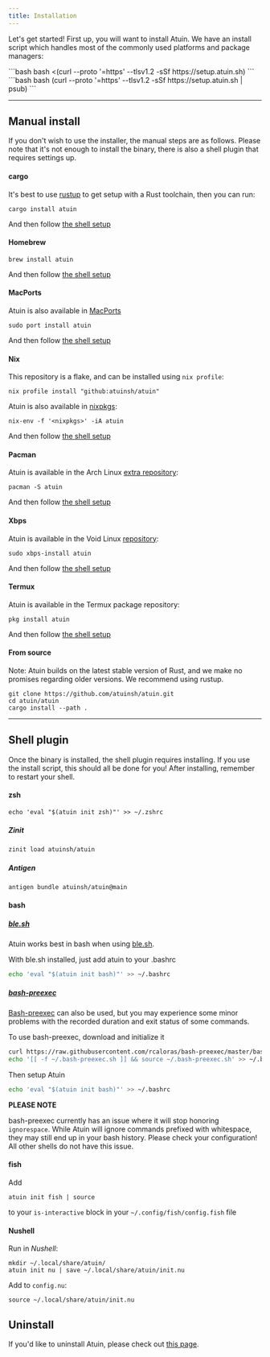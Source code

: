 ```yaml
---
title: Installation
---
```



Let's get started! First up, you will want to install Atuin. We have an install
script which handles most of the commonly used platforms and package managers:

<Tabs>
  <TabItem label="bash/zsh">
  ```bash
  bash <(curl --proto '=https' --tlsv1.2 -sSf https://setup.atuin.sh)
  ```
  </TabItem>

  <TabItem label="fish">
  ```bash
  bash (curl --proto '=https' --tlsv1.2 -sSf https://setup.atuin.sh | psub)
  ```
  </TabItem>
</Tabs>


<LinkCard
  title="Setup sync"
  description="Move on to the next step, or read on for a manual install"
  href="/guide/sync/"
/>

---

## Manual install

If you don't wish to use the installer, the manual steps are as follows. Please
note that it's not enough to install the binary, there is also a shell plugin
that requires settings up.

#### cargo

It's best to use [rustup](https://rustup.rs/) to get setup with a Rust
toolchain, then you can run:

```
cargo install atuin
```
  
And then follow [the shell setup](#shell-plugin)

#### Homebrew

```
brew install atuin
```
  
And then follow [the shell setup](#shell-plugin)
  
#### MacPorts

Atuin is also available in [MacPorts](https://ports.macports.org/port/atuin/)  
  
```
sudo port install atuin
```
  
And then follow [the shell setup](#shell-plugin)

#### Nix

This repository is a flake, and can be installed using `nix profile`:

```
nix profile install "github:atuinsh/atuin"
```

Atuin is also available in [nixpkgs](https://github.com/NixOS/nixpkgs):

```
nix-env -f '<nixpkgs>' -iA atuin
```

And then follow [the shell setup](#shell-plugin)
#### Pacman

Atuin is available in the Arch Linux [extra repository](https://archlinux.org/packages/extra/x86_64/atuin/):

```
pacman -S atuin
```
  
And then follow [the shell setup](#shell-plugin)

#### Xbps

Atuin is available in the Void Linux [repository](https://github.com/void-linux/void-packages/tree/master/srcpkgs/atuin):

```
sudo xbps-install atuin
```

And then follow [the shell setup](#shell-plugin)

#### Termux

Atuin is available in the Termux package repository:

```
pkg install atuin
```
  
And then follow [the shell setup](#shell-plugin)

#### From source

Note: Atuin builds on the latest stable version of Rust, and we make no
promises regarding older versions. We recommend using rustup.

```
git clone https://github.com/atuinsh/atuin.git
cd atuin/atuin
cargo install --path .
```

---

## Shell plugin

Once the binary is installed, the shell plugin requires installing. If you use
the install script, this should all be done for you! After installing, remember to restart your shell.

#### zsh

```
echo 'eval "$(atuin init zsh)"' >> ~/.zshrc
```

##### Zinit

```sh
zinit load atuinsh/atuin
```

##### Antigen  
  
```sh  
antigen bundle atuinsh/atuin@main
```

#### bash

##### [ble.sh](https://github.com/akinomyoga/ble.sh)

Atuin works best in bash when using [ble.sh](https://github.com/akinomyoga/ble.sh).

With ble.sh installed, just add atuin to your .bashrc

```bash
echo 'eval "$(atuin init bash)"' >> ~/.bashrc
```

##### [bash-preexec](https://github.com/rcaloras/bash-preexec)

[Bash-preexec](https://github.com/rcaloras/bash-preexec) can also be used, but you may experience some minor problems with the recorded duration and exit status of some commands.

To use bash-preexec, download and initialize it

```bash
curl https://raw.githubusercontent.com/rcaloras/bash-preexec/master/bash-preexec.sh -o ~/.bash-preexec.sh
echo '[[ -f ~/.bash-preexec.sh ]] && source ~/.bash-preexec.sh' >> ~/.bashrc
```

Then setup Atuin

```bash
echo 'eval "$(atuin init bash)"' >> ~/.bashrc
```

**PLEASE NOTE**

bash-preexec currently has an issue where it will stop honoring `ignorespace`. While Atuin will ignore commands prefixed with whitespace, they may still end up in your bash history. Please check your configuration! All other shells do not have this issue.

#### fish

Add

```
atuin init fish | source
```

to your `is-interactive` block in your `~/.config/fish/config.fish` file
  
#### Nushell

Run in *Nushell*:

```
mkdir ~/.local/share/atuin/
atuin init nu | save ~/.local/share/atuin/init.nu
```

Add to `config.nu`:

```
source ~/.local/share/atuin/init.nu
```

## Uninstall

If you'd like to uninstall Atuin, please check out [this page](https://docs.atuin.sh/uninstall/).
